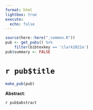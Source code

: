 ```yaml
---
format: html
lightbox: true
execute:
  echo: false
---
```


```r
source(here::here("_common.R"))
pub <- get_pubs() %>% 
    filter(bibtexkey == 'clark2022a')
pub$summary <- FALSE
```

# `r pub$title` 

```r
make_pub(pub)
```

**Abstract**:

`r pub$abstract`


